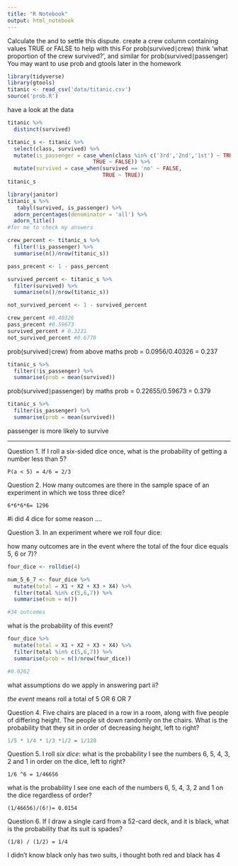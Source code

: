 ```yaml
---
title: "R Notebook"
output: html_notebook
---
```


Calculate the  and  to settle this dispute.
create a crew column containing values TRUE or FALSE to help with this
For prob(survived∣crew) think ‘what proportion of the crew survived?’, and similar for prob(survived∣passenger)
You may want to use prob and gtools later in the homework
```r
library(tidyverse)
library(gtools)
titanic <- read_csv('data/titanic.csv')
source('prob.R')
```
have a look at the data
```r
titanic %>% 
  distinct(survived)
```
```r
titanic_s <- titanic %>% 
  select(class, survived) %>% 
  mutate(is_passenger = case_when(class %in% c('3rd','2nd','1st') ~ TRUE,
                           TRUE ~ FALSE)) %>% 
  mutate(survived = case_when(survived == 'no' ~ FALSE,
                              TRUE ~ TRUE))
titanic_s
```
```r
library(janitor)
titanic_s %>% 
   tabyl(survived, is_passenger) %>% 
  adorn_percentages(denominator = 'all') %>% 
  adorn_title()
#for me to check my answers 

crew_percent <- titanic_s %>% 
  filter(!is_passenger) %>% 
  summarise(n()/nrow(titanic_s))

pass_precent <- 1 - pass_percent

survived_percent <- titanic_s %>% 
  filter(survived) %>% 
  summarise(n()/nrow(titanic_s))

not_survived_percent <- 1 - survived_percent

crew_percent #0.40326
pass_precent #0.59673
survived_percent # 0.3221
not_survived_percent #0.6778
```


prob(survived∣crew) from above maths prob = 0.0956/0.40326 = 0.237

```r
titanic_s %>% 
  filter(!is_passenger) %>% 
  summarise(prob = mean(survived))
```


prob(survived∣passenger)  by maths prob = 0.22655/0.59673 = 0.379
```r
titanic_s %>% 
  filter(is_passenger) %>% 
  summarise(prob = mean(survived))
```
passenger is more likely to survive 

--------------------------------------------

Question 1.
If I roll a six-sided dice once, what is the probability of getting a number less than 5?
```
P(a < 5) = 4/6 = 2/3
```


Question 2.
How many outcomes are there in the sample space of an experiment in which we toss three dice?
```
6*6*6*6= 1296
```
#i did 4 dice for some reason ....


Question 3.
In an experiment where we roll four dice:

how many outcomes are in the event where the total of the four dice equals 5, 6 or 7)?
```r
four_dice <- rolldie(4)

num_5_6_7 <- four_dice %>% 
  mutate(total = X1 + X2 + X3 + X4) %>% 
  filter(total %in% c(5,6,7)) %>% 
  summarise(num = n())

#34 outcomes 
```

what is the probability of this event?
```r
four_dice %>% 
  mutate(total = X1 + X2 + X3 + X4) %>% 
  filter(total %in% c(5,6,7)) %>% 
  summarise(prob = n()/nrow(four_dice))

#0.0262
```
what assumptions do we apply in answering part ii?

_the event_ means roll a total of 5 OR 6 OR 7


Question 4.
Five chairs are placed in a row in a room, along with five people of differing height. The people sit down randomly on the chairs. What is the probability that they sit in order of decreasing height, left to right?
```r
1/5 * 1/4 * 1/3 *1/2 = 1/120
```


Question 5.
I roll _six dice_:
what is the probability I see the numbers 6, 5, 4, 3, 2 and 1 in order on the dice, left to right?
```
1/6 ^6 = 1/46656
```
what is the probability I see one each of the numbers 6, 5, 4, 3, 2 and 1 on the dice regardless of order?
```
(1/46656)/(6!)= 0.0154
```

Question 6.
If I draw a single card from a 52-card deck, and it is black, what is the probability that its suit is spades?
```
(1/8) / (1/2) = 1/4

```
I didn't know black only has two suits, i thought both red and black has 4 
